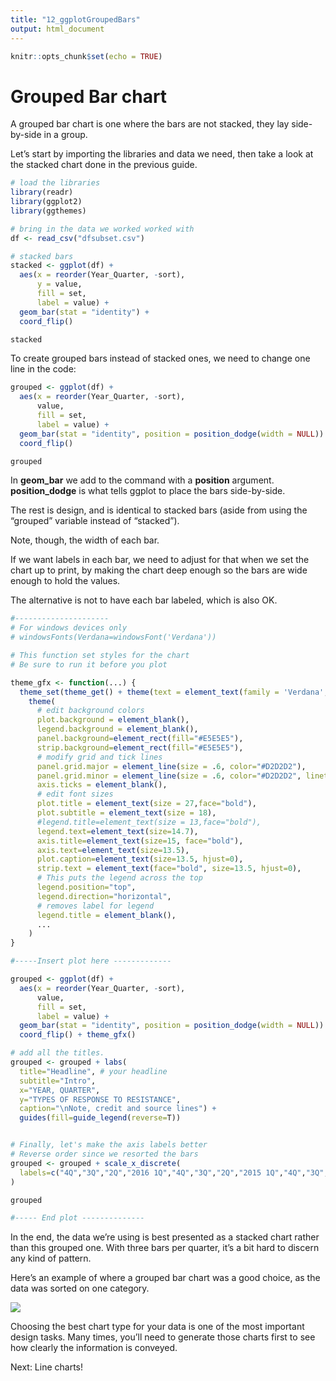 ```yaml
---
title: "12_ggplotGroupedBars"
output: html_document
---
```


```r
knitr::opts_chunk$set(echo = TRUE)
```

# Grouped Bar chart

A grouped bar chart is one where the bars are not stacked, they lay side-by-side in a group.

Let's start by importing the libraries and data we need, then take a look at the stacked chart done in the previous guide.

```r

# load the libraries 
library(readr)
library(ggplot2)
library(ggthemes)

# bring in the data we worked worked with
df <- read_csv("dfsubset.csv")

# stacked bars
stacked <- ggplot(df) + 
  aes(x = reorder(Year_Quarter, -sort), 
      y = value, 
      fill = set, 
      label = value) + 
  geom_bar(stat = "identity") + 
  coord_flip()

stacked

```

To create grouped bars instead of stacked ones, we need to change one line in the code:

```r

grouped <- ggplot(df) + 
  aes(x = reorder(Year_Quarter, -sort),
      value,
      fill = set,
      label = value) + 
  geom_bar(stat = "identity", position = position_dodge(width = NULL)) + 
  coord_flip()

grouped

```

In __geom\_bar__ we add to the command with a __position__ argument. __position\_dodge__ is what tells ggplot to place the bars side-by-side.

The rest is design, and is identical to stacked bars (aside from using the "grouped" variable instead of "stacked").

Note, though, the width of each bar. 

If we want labels in each bar, we need to adjust for that when we set the chart up to print, by making the chart deep enough so the bars are wide enough to hold the values. 

The alternative is not to have each bar labeled, which is also OK.


```r

#---------------------
# For windows devices only
# windowsFonts(Verdana=windowsFont('Verdana'))

# This function set styles for the chart
# Be sure to run it before you plot

theme_gfx <- function(...) {
  theme_set(theme_get() + theme(text = element_text(family = 'Verdana', size= 12, lineheight=0.9))) + 
    theme(
      # edit background colors
      plot.background = element_blank(),
      legend.background = element_blank(),
      panel.background=element_rect(fill="#E5E5E5"),
      strip.background=element_rect(fill="#E5E5E5"),
      # modify grid and tick lines
      panel.grid.major = element_line(size = .6, color="#D2D2D2"),
      panel.grid.minor = element_line(size = .6, color="#D2D2D2", linetype = "dashed"),
      axis.ticks = element_blank(),
      # edit font sizes
      plot.title = element_text(size = 27,face="bold"),
      plot.subtitle = element_text(size = 18),
      #legend.title=element_text(size = 13,face="bold"),
      legend.text=element_text(size=14.7),
      axis.title=element_text(size=15, face="bold"),
      axis.text=element_text(size=13.5),
      plot.caption=element_text(size=13.5, hjust=0),
      strip.text = element_text(face="bold", size=13.5, hjust=0),
      # This puts the legend across the top
      legend.position="top", 
      legend.direction="horizontal",
      # removes label for legend
      legend.title = element_blank(),
      ...
    )
}

#-----Insert plot here -------------

grouped <- ggplot(df) + 
  aes(x = reorder(Year_Quarter, -sort),
      value,
      fill = set,
      label = value) + 
  geom_bar(stat = "identity", position = position_dodge(width = NULL)) + 
  coord_flip() + theme_gfx()

# add all the titles.
grouped <- grouped + labs(
  title="Headline", # your headline
  subtitle="Intro",
  x="YEAR, QUARTER", 
  y="TYPES OF RESPONSE TO RESISTANCE",
  caption="\nNote, credit and source lines") +
  guides(fill=guide_legend(reverse=T))


# Finally, let's make the axis labels better
# Reverse order since we resorted the bars
grouped <- grouped + scale_x_discrete(
  labels=c("4Q","3Q","2Q","2016 1Q","4Q","3Q","2Q","2015 1Q","4Q","3Q","2Q","2014 1Q")
)

grouped

#----- End plot --------------


```

In the end, the data we're using is best presented as a stacked chart rather than this grouped one. With three bars per quarter, it's a bit hard to discern any kind of pattern.

Here's an example of where a grouped bar chart was a good choice, as the data was sorted on one category.

![ ](http://www.dailyherald.com/assets/png/laggingincome.png)

Choosing the best chart type for your data is one of the most important design tasks. Many times, you'll need to generate those charts first to see how clearly the information is conveyed.

Next: Line charts!
